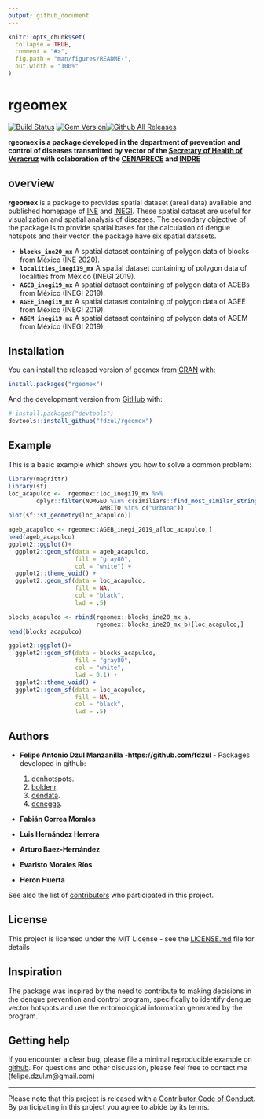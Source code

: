 ```yaml
---
output: github_document
---
```


<!-- README.md is generated from README.Rmd. Please edit that file -->

```r
knitr::opts_chunk$set(
  collapse = TRUE,
  comment = "#>",
  fig.path = "man/figures/README-",
  out.width = "100%"
)
```

# **rgeomex**

[![Build Status](https://travis-ci.org/pages-themes/cayman.svg?branch=master)](https://travis-ci.org/pages-themes/cayman) [![Gem Version](https://badge.fury.io/rb/jekyll-theme-cayman.svg)](https://badge.fury.io/rb/jekyll-theme-cayman)[![Github All Releases](https://img.shields.io/github/downloads/fdzul/geomex/total.svg)]()

**rgeomex is a package developed in the department of prevention and control of diseases transmitted by vector of the [Secretary of Health of Veracruz](https://www.ssaver.gob.mx/) with colaboration of the [CENAPRECE](https://www.gob.mx/salud/cenaprece) and [INDRE](https://www.gob.mx/salud/acciones-y-programas/instituto-de-diagnostico-y-referencia-epidemiologicos-mision-vision-y-politica-de-calidad-181639?state=published)** 

## **overview**

**rgeomex** is a package to provides spatial dataset (areal data) available and published homepage of [INE](https://pautas.ine.mx/transparencia/mapas/) and [INEGI](https://www.inegi.org.mx/temas/mg). These spatial dataset are useful for visualization and spatial analysis of diseases. The secondary objective of the package is to provide spatial bases for the calculation of dengue hotspots and their vector. the package have six spatial datasets.

  - **`blocks_ine20_mx`** A spatial dataset containing of polygon data of blocks from México (INE 2020).
  - **`localities_inegi19_mx`** A spatial dataset containing of polygon data of localities from México (INEGI 2019).
  - **`AGEB_inegi19_mx`** A spatial dataset containing of polygon data of AGEBs from México (INEGI 2019).
  - **`AGEE_inegi19_mx`** A spatial dataset containing of polygon data of AGEE from México (INEGI 2019).
  - **`AGEM_inegi19_mx`** A spatial dataset containing of polygon data of AGEM from México (INEGI 2019).



## Installation

You can install the released version of geomex from [CRAN](https://CRAN.R-project.org) with:

``` r
install.packages("rgeomex")
```

And the development version from [GitHub](https://github.com/) with:

``` r
# install.packages("devtools")
devtools::install_github("fdzul/rgeomex")
```
## Example

This is a basic example which shows you how to solve a common problem:

```r
library(magrittr)
library(sf)
loc_acapulco <-  rgeomex::loc_inegi19_mx %>%
        dplyr::filter(NOMGEO %in% c(similiars::find_most_similar_string("Acapulco de Juarez", unique(NOMGEO))) &
                          AMBITO %in% c("Urbana"))
plot(sf::st_geometry(loc_acapulco))

ageb_acapulco <- rgeomex::AGEB_inegi_2019_a[loc_acapulco,]
head(ageb_acapulco)
ggplot2::ggplot()+
  ggplot2::geom_sf(data = ageb_acapulco,
                   fill = "gray80",
                   col = "white") +
  ggplot2::theme_void() +
  ggplot2::geom_sf(data = loc_acapulco,
                   fill = NA,
                   col = "black",
                   lwd = .5)

blocks_acapulco <- rbind(rgeomex::blocks_ine20_mx_a,
                         rgeomex::blocks_ine20_mx_b)[loc_acapulco,]
head(blocks_acapulco)

ggplot2::ggplot()+
  ggplot2::geom_sf(data = blocks_acapulco,
                   fill = "gray80",
                   col = "white",
                   lwd = 0.1) +
  ggplot2::theme_void() +
  ggplot2::geom_sf(data = loc_acapulco,
                   fill = NA,
                   col = "black",
                   lwd = .5)

```

## Authors

* **Felipe Antonio Dzul Manzanilla** -**https://github.com/fdzul** - Packages developed in github:

  1) [denhotspots](https://github.com/fdzul/denhotspots). 
  2) [boldenr](https://github.com/fdzul/boldenr). 
  3) [dendata](https://github.com/fdzul/dendata).
  4) [deneggs](https://github.com/fdzul/deneggs).

* **Fabián Correa Morales**
* **Luis Hernández Herrera**
* **Arturo Baez-Hernández**
* **Evaristo Morales Ríos**
* **Heron Huerta**



See also the list of [contributors](https://github.com/fdzul/geomex/contributors) who participated in this project.

## License

This project is licensed under the MIT License - see the [LICENSE.md](LICENSE.md) file for details


## Inspiration

The package was inspired by the need to contribute to making decisions in the dengue prevention and control program, specifically to identify dengue vector hotspots and use the entomological information generated by the program.

## Getting help

If you encounter a clear bug, please file a minimal reproducible example
on [github](https://github.com/fdzul/rgeomex/issues). For questions
and other discussion, please feel free to contact me (felipe.dzul.m@gmail.com)

-----

Please note that this project is released with a [Contributor Code of
Conduct](https://dplyr.tidyverse.org/CODE_OF_CONDUCT). By participating
in this project you agree to abide by its terms.
